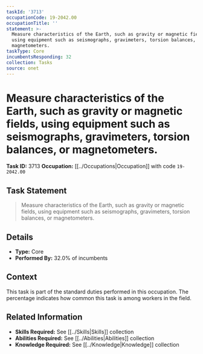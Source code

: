 ```yaml
---
taskId: '3713'
occupationCode: 19-2042.00
occupationTitle: ''
statement: >-
  Measure characteristics of the Earth, such as gravity or magnetic fields,
  using equipment such as seismographs, gravimeters, torsion balances, or
  magnetometers.
taskType: Core
incumbentsResponding: 32
collection: Tasks
source: onet
---
```

# Measure characteristics of the Earth, such as gravity or magnetic fields, using equipment such as seismographs, gravimeters, torsion balances, or magnetometers.

**Task ID:** 3713
**Occupation:** [[../Occupations|Occupation]] with code `19-2042.00`

## Task Statement

> Measure characteristics of the Earth, such as gravity or magnetic fields, using equipment such as seismographs, gravimeters, torsion balances, or magnetometers.

## Details

- **Type:** Core
- **Performed By:** 32.0% of incumbents

## Context

This task is part of the standard duties performed in this occupation. The percentage indicates how common this task is among workers in the field.

## Related Information

- **Skills Required:** See [[../Skills|Skills]] collection
- **Abilities Required:** See [[../Abilities|Abilities]] collection
- **Knowledge Required:** See [[../Knowledge|Knowledge]] collection
